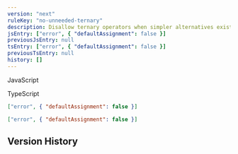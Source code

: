 ```yaml
---
version: "next"
ruleKey: "no-unneeded-ternary"
description: Disallow ternary operators when simpler alternatives exist
jsEntry: ["error", { "defaultAssignment": false }]
previousJsEntry: null
tsEntry: ["error", { "defaultAssignment": false }]
previousTsEntry: null
history: []
---
```


<Tabs defaultValue="js">

<TabsList>
  <TabsTrigger value="js">
    <div className="flex gap-2 items-center">
      <RuleLevelIcon level="error" />
      <p>JavaScript</p>
    </div>
  </TabsTrigger>
  <TabsTrigger value="ts">
    <div className="flex gap-2 items-center">
      <RuleLevelIcon ts level="error" />
      <p>TypeScript</p>
    </div>
  </TabsTrigger>
</TabsList>

<TabsContent value="js">

```json
["error", { "defaultAssignment": false }]
```

</TabsContent>

<TabsContent value="ts">

```json
["error", { "defaultAssignment": false }]
```

</TabsContent>

</Tabs>

## Version History

<RuleHistory ruleKey="no-unneeded-ternary" />
